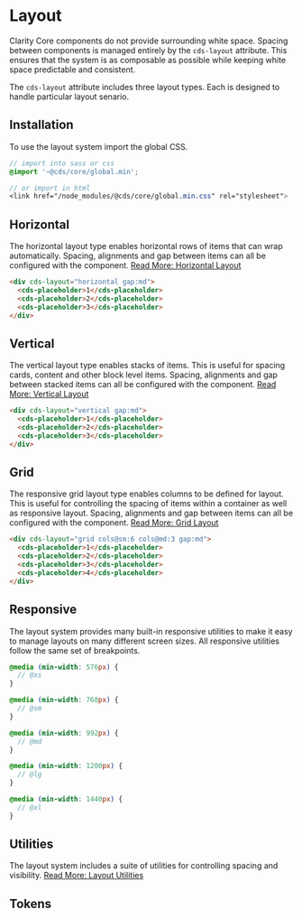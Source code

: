 
<Meta title="Layout/Get Started" />

# Layout

Clarity Core components do not provide surrounding white space. Spacing
between components is managed entirely by the `cds-layout` attribute. This
ensures that the system is as composable as possible while keeping white space
predictable and consistent.

The `cds-layout` attribute includes three layout types. Each is designed to
handle particular layout senario.

<Story id="stories-layout--layout-types" />

## Installation

To use the layout system import the global CSS.

```scss
// import into sass or css
@import '~@cds/core/global.min';

// or import in html
<link href="/node_modules/@cds/core/global.min.css" rel="stylesheet">
```

## Horizontal

The horizontal layout type enables horizontal rows of items that can wrap automatically.
Spacing, alignments and gap between items can all be configured with the component.
[Read More: Horizontal Layout](?path=/docs/experimental-layout-horizontal--page)

<Story id="stories-layout--horizontal-layout" />

```html
<div cds-layout="horizontal gap:md">
  <cds-placeholder>1</cds-placeholder>
  <cds-placeholder>2</cds-placeholder>
  <cds-placeholder>3</cds-placeholder>
</div>
```

## Vertical

The vertical layout type enables stacks of items. This is useful for spacing
cards, content and other block level items. Spacing, alignments and gap between
stacked items can all be configured with the component.
[Read More: Vertical Layout](?path=/docs/experimental-layout-vertical--page)

<Story id="stories-layout--vertical-layout" />

```html
<div cds-layout="vertical gap:md">
  <cds-placeholder>1</cds-placeholder>
  <cds-placeholder>2</cds-placeholder>
  <cds-placeholder>3</cds-placeholder>
</div>
```

## Grid

The responsive grid layout type enables columns to be defined for layout. This is useful
for controlling the spacing of items within a container as well as responsive
layout. Spacing, alignments and gap between items can all be configured with
the component. [Read More: Grid Layout](?path=/docs/experimental-layout-grid--page)

<Story id="stories-layout--grid-layout-columns-responsive" />

```html
<div cds-layout="grid cols@sm:6 cols@md:3 gap:md">
  <cds-placeholder>1</cds-placeholder>
  <cds-placeholder>2</cds-placeholder>
  <cds-placeholder>3</cds-placeholder>
  <cds-placeholder>4</cds-placeholder>
</div>
```

## Responsive

The layout system provides many built-in responsive utilities to make it easy to
manage layouts on many different screen sizes. All responsive utilities follow the same set of breakpoints.

```scss
@media (min-width: 576px) {
  // @xs
}

@media (min-width: 768px) {
  // @sm
}

@media (min-width: 992px) {
  // @md
}

@media (min-width: 1200px) {
  // @lg
}

@media (min-width: 1440px) {
  // @xl
}
```

## Utilities

The layout system includes a suite of utilities for controlling spacing and visibility.
[Read More: Layout Utilities](?path=/docs/experimental-layout-utilities--page)

## Tokens

<Story id="stories-design-tokens--layout" />

